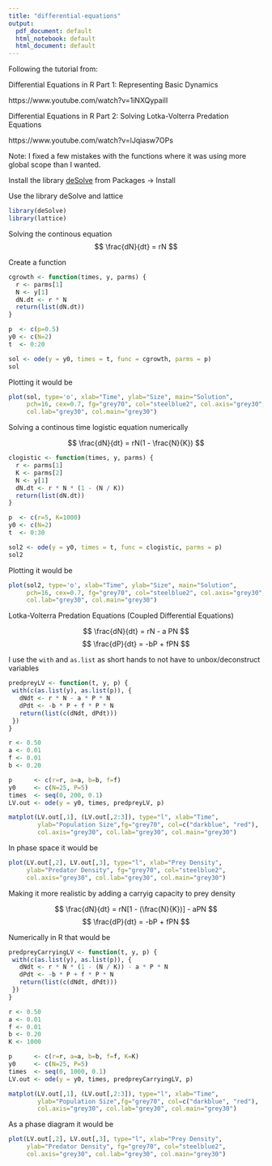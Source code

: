 ```yaml
---
title: "differential-equations"
output:
  pdf_document: default
  html_notebook: default
  html_document: default
---
```


Following the tutorial from:

Differential Equations in R Part 1: Representing Basic Dynamics

https://www.youtube.com/watch?v=1iNXQypailI

Differential Equations in R Part 2: Solving Lotka-Volterra Predation Equations

https://www.youtube.com/watch?v=lJqiasw7OPs

Note: I fixed a few mistakes with the functions where it was using more global scope than I wanted.

Install the library [deSolve](http://desolve.r-forge.r-project.org/) from Packages -> Install

Use the library deSolve and lattice

```r
library(deSolve)
library(lattice)
```

Solving the continous equation
$$
\frac{dN}{dt} = rN
$$

Create a function 
```r
cgrowth <- function(times, y, parms) {
  r <- parms[1]
  N <- y[1]
  dN.dt <- r * N
  return(list(dN.dt))
}

p  <- c(p=0.5)
y0 <- c(N=2)
t  <- 0:20

sol <- ode(y = y0, times = t, func = cgrowth, parms = p)
sol
```

Plotting it would be
```r
plot(sol, type='o', xlab="Time", ylab="Size", main="Solution",
     pch=16, cex=0.7, fg="grey70", col="steelblue2", col.axis="grey30",
     col.lab="grey30", col.main="grey30")
```

Solving a continous time logistic equation numerically

$$
\frac{dN}{dt} = rN(1 - \frac{N}{K})
$$

```r
clogistic <- function(times, y, parms) {
  r <- parms[1]
  K <- parms[2]
  N <- y[1]
  dN.dt <- r * N * (1 - (N / K))
  return(list(dN.dt))
}

p  <- c(r=5, K=1000)
y0 <- c(N=2)
t  <- 0:30

sol2 <- ode(y = y0, times = t, func = clogistic, parms = p)
sol2
```

Plotting it would be
```r
plot(sol2, type='o', xlab="Time", ylab="Size", main="Solution",
     pch=16, cex=0.7, fg="grey70", col="steelblue2", col.axis="grey30",
     col.lab="grey30", col.main="grey30")
```

Lotka-Volterra Predation Equations
(Coupled Differential Equations)

$$
\frac{dN}{dt} = rN - a PN
$$
$$
\frac{dP}{dt} = -bP + fPN
$$

I use the `with` and `as.list` as short hands to not have to unbox/deconstruct variables
```r
predpreyLV <- function(t, y, p) {
 with(c(as.list(y), as.list(p)), {
   dNdt <- r * N - a * P * N
   dPdt <- -b * P + f * P * N
   return(list(c(dNdt, dPdt)))
 })
}

r <- 0.50
a <- 0.01
f <- 0.01
b <- 0.20

p      <- c(r=r, a=a, b=b, f=f)
y0     <- c(N=25, P=5)
times  <- seq(0, 200, 0.1)
LV.out <- ode(y = y0, times, predpreyLV, p)

matplot(LV.out[,1], (LV.out[,2:3]), type="l", xlab="Time", 
        ylab="Population Size",fg="grey70", col=c("darkblue", "red"),
        col.axis="grey30", col.lab="grey30", col.main="grey30")
```

In phase space it would be
```r
plot(LV.out[,2], LV.out[,3], type="l", xlab="Prey Density",
     ylab="Predator Density", fg="grey70", col="steelblue2",
     col.axis="grey30", col.lab="grey30", col.main="grey30")
```

Making it more realistic by adding a carryig capacity to prey density

$$
\frac{dN}{dt} = rN[1 - (\frac{N}{K})] - aPN
$$
$$
\frac{dP}{dt} = -bP + fPN
$$

Numerically in R that would be

```r
predpreyCarryingLV <- function(t, y, p) {
 with(c(as.list(y), as.list(p)), {
   dNdt <- r * N * (1 - (N / K)) - a * P * N
   dPdt <- -b * P + f * P * N
   return(list(c(dNdt, dPdt)))
 })
}

r <- 0.50
a <- 0.01
f <- 0.01
b <- 0.20
K <- 1000

p      <- c(r=r, a=a, b=b, f=f, K=K)
y0     <- c(N=25, P=5)
times  <- seq(0, 1000, 0.1)
LV.out <- ode(y = y0, times, predpreyCarryingLV, p)

matplot(LV.out[,1], (LV.out[,2:3]), type="l", xlab="Time", 
        ylab="Population Size",fg="grey70", col=c("darkblue", "red"),
        col.axis="grey30", col.lab="grey30", col.main="grey30")
```

As a phase diagram it would be

```r
plot(LV.out[,2], LV.out[,3], type="l", xlab="Prey Density",
     ylab="Predator Density", fg="grey70", col="steelblue2",
     col.axis="grey30", col.lab="grey30", col.main="grey30")
```